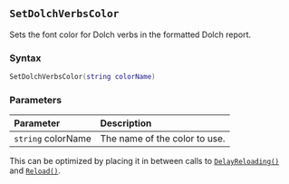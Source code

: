 ::: {.minipage data-latex="{\textwidth}"}
## `SetDolchVerbsColor`

Sets the font color for Dolch verbs in the formatted Dolch report.

### Syntax {-}

``` .lua
SetDolchVerbsColor(string colorName)
```

### Parameters {-}

**Parameter** | **Description**
| :-- | :-- |
| `string` colorName | The name of the color to use. |

:::: {.tipsection data-latex=""}
This can be optimized by placing it in between calls to [`DelayReloading()`](#standard-delayreloading) and [`Reload()`](#standard-reload).
::::
:::
